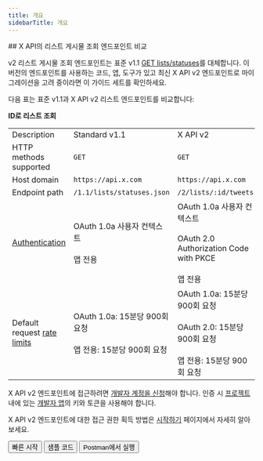 ```yaml
---
title: 개요
sidebarTitle: 개요
---
```



<div id="comparing-x-apis-list-posts-lookup-endpoints">
  ## X API의 리스트 게시물 조회 엔드포인트 비교
</div>

v2 리스트 게시물 조회 엔드포인트는 표준 v1.1 [GET lists/statuses](https://developer.x.com/en/docs/twitter-api/v1/accounts-and-users/create-manage-lists/api-reference/get-lists-statuses)를 대체합니다. 이 버전의 엔드포인트를 사용하는 코드, 앱, 도구가 있고 최신 X API v2 엔드포인트로 마이그레이션을 고려 중이라면 이 가이드 세트를 확인하세요.

다음 표는 표준 v1.1과 X API v2 리스트 엔드포인트를 비교합니다:

**ID로 리스트 조회**

|     |     |     |
| :--- | :--- | :--- |
| Description | Standard v1.1 | X API v2 |
| HTTP methods supported | `GET` | `GET` |
| Host domain | `https://api.x.com` | `https://api.x.com` |
| Endpoint path | `/1.1/lists/statuses.json` | `/2/lists/:id/tweets` |
| [Authentication](/ko/resources/fundamentals/authentication) | OAuth 1.0a 사용자 컨텍스트<br /><br />앱 전용 | OAuth 1.0a 사용자 컨텍스트<br /><br />OAuth 2.0 Authorization Code with PKCE<br /><br />앱 전용 |
| Default request [rate limits](/ko/resources/fundamentals/rate-limits) | OAuth 1.0a: 15분당 900회 요청<br /><br />앱 전용: 15분당 900회 요청 | OAuth 1.0a: 15분당 900회 요청<br /><br />OAuth 2.0: 15분당 900회 요청<br /><br />앱 전용: 15분당 900회 요청 |

X API v2 엔드포인트에 접근하려면 [개발자 계정을 신청](https://developer.x.com/en/portal/petition/essential/basic-info)해야 합니다. 인증 시 [프로젝트](/ko/resources/fundamentals/projects) 내에 있는 [개발자 앱](/ko/resources/fundamentals/developer-apps)의 키와 토큰을 사용해야 합니다.

X API v2 엔드포인트에 대한 접근 권한 획득 방법은 [시작하기](/ko/x-api/getting-started/getting-access) 페이지에서 자세히 알아보세요.

<div className="flex space-x-2">
  <Button href="/ko/x-api/lists/list-tweets/quickstart">
    빠른 시작
  </Button>

  <Button href="https://github.com/xdevplatform/Twitter-API-v2-sample-code">
    샘플 코드
  </Button>

  <Button href="https://app.getpostman.com/run-collection/9956214-784efcda-ed4c-4491-a4c0-a26470a67400">
    Postman에서 실행
  </Button>
</div>